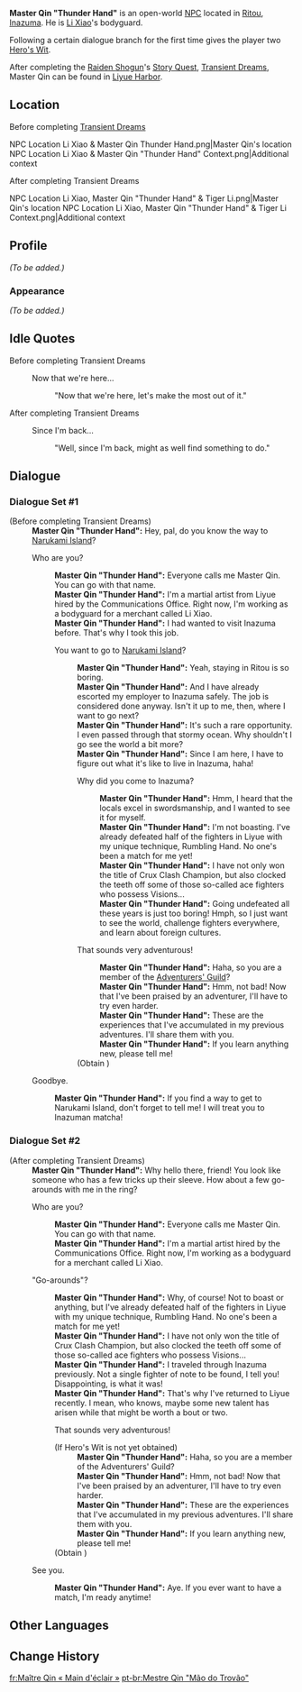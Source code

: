 {{Meta
<!-- REMOVE THIS TEMPLATE AFTER ADDING MISSING INFO -->
|missing_NPC_profile  = yes
}}
{{Character Infobox
|type             = Open-World NPC
|image            = NPC Master Qin Thunder Hand.png
|region           = Liyue
|location         = Inazuma
|location2        = Liyue
|title            = Security
|title2           = Crux Clash Champion
|affiliation      = Communications Office
|dialoguereward   = {{Card|Hero's Wit|2}}
}}
'''Master Qin "Thunder Hand"''' is an open-world [[NPC]] located in [[Ritou]], [[Inazuma]]. He is [[Li Xiao]]'s bodyguard.

Following a certain dialogue branch for the first time gives the player two [[Hero's Wit]].

After completing the [[Raiden Shogun]]'s [[Story Quest]], [[Transient Dreams]], Master Qin can be found in [[Liyue Harbor]].

==Location==
;Before completing [[Transient Dreams]]
<gallery>
NPC Location Li Xiao & Master Qin Thunder Hand.png|Master Qin's location
NPC Location Li Xiao & Master Qin "Thunder Hand" Context.png|Additional context
</gallery>
;After completing Transient Dreams
<gallery>
NPC Location Li Xiao, Master Qin "Thunder Hand" & Tiger Li.png|Master Qin's location
NPC Location Li Xiao, Master Qin "Thunder Hand" & Tiger Li Context.png|Additional context
</gallery>

==Profile==
<!-- detailed story/lore information goes here -->
''(To be added.)''

===Appearance===
''(To be added.)''

==Idle Quotes==
;Before completing Transient Dreams
{{Dialogue Start}}
:{{DIcon|Idle}} Now that we're here...
::{{A|VO Master Qin Thunder Hand 01.ogg}} "Now that we're here, let's make the most out of it."
{{Dialogue End}}

;After completing Transient Dreams
{{Dialogue Start}}
:{{DIcon|Idle}} Since I'm back...
::{{A|VO Master Qin Thunder Hand 02.ogg}} "Well, since I'm back, might as well find something to do."
{{Dialogue End}}

==Dialogue==
===Dialogue Set #1===
{{Dialogue Start}}
;(Before completing Transient Dreams)
:'''Master Qin "Thunder Hand":''' Hey, pal, do you know the way to [[Narukami Island]]?
:{{DIcon}} Who are you?
::'''Master Qin "Thunder Hand":''' Everyone calls me Master Qin. You can go with that name.
::'''Master Qin "Thunder Hand":''' I'm a martial artist from Liyue hired by the Communications Office. Right now, I'm working as a bodyguard for a merchant called Li Xiao.
::'''Master Qin "Thunder Hand":''' I had wanted to visit Inazuma before. That's why I took this job.
::{{DIcon}} You want to go to [[Narukami Island]]?
:::'''Master Qin "Thunder Hand":''' Yeah, staying in Ritou is so boring.
:::'''Master Qin "Thunder Hand":''' And I have already escorted my employer to Inazuma safely. The job is considered done anyway. Isn't it up to me, then, where I want to go next?
:::'''Master Qin "Thunder Hand":''' It's such a rare opportunity. I even passed through that stormy ocean. Why shouldn't I go see the world a bit more?
:::'''Master Qin "Thunder Hand":''' Since I am here, I have to figure out what it's like to live in Inazuma, haha!
:::{{DIcon}} Why did you come to Inazuma?
::::'''Master Qin "Thunder Hand":''' Hmm, I heard that the locals excel in swordsmanship, and I wanted to see it for myself.
::::'''Master Qin "Thunder Hand":''' I'm not boasting. I've already defeated half of the fighters in Liyue with my unique technique, Rumbling Hand. No one's been a match for me yet!
::::'''Master Qin "Thunder Hand":''' I have not only won the title of Crux Clash Champion, but also clocked the teeth off some of those so-called ace fighters who possess Visions...
::::'''Master Qin "Thunder Hand":''' Going undefeated all these years is just too boring! Hmph, so I just want to see the world, challenge fighters everywhere, and learn about foreign cultures.
:::{{DIcon|Reward}} That sounds very adventurous!
::::'''Master Qin "Thunder Hand":''' Haha, so you are a member of the [[Adventurers' Guild]]?
::::'''Master Qin "Thunder Hand":''' Hmm, not bad! Now that I've been praised by an adventurer, I'll have to try even harder.
::::'''Master Qin "Thunder Hand":''' These are the experiences that I've accumulated in my previous adventures. I'll share them with you.
::::'''Master Qin "Thunder Hand":''' If you learn anything new, please tell me!
:::;(Obtain {{Item|Hero's Wit|20|x=2}})
:{{DIcon}} Goodbye.
::'''Master Qin "Thunder Hand":''' If you find a way to get to Narukami Island, don't forget to tell me! I will treat you to Inazuman matcha!
{{Dialogue End}}

===Dialogue Set #2===
{{Dialogue Start}}
;(After completing Transient Dreams)
:'''Master Qin "Thunder Hand":''' Why hello there, friend! You look like someone who has a few tricks up their sleeve. How about a few go-arounds with me in the ring?
:{{DIcon}} Who are you?
::'''Master Qin "Thunder Hand":''' Everyone calls me Master Qin. You can go with that name.
::'''Master Qin "Thunder Hand":''' I'm a martial artist hired by the Communications Office. Right now, I'm working as a bodyguard for a merchant called Li Xiao.
:{{DIcon}} "Go-arounds"?
::'''Master Qin "Thunder Hand":''' Why, of course! Not to boast or anything, but I've already defeated half of the fighters in Liyue with my unique technique, Rumbling Hand. No one's been a match for me yet!
::'''Master Qin "Thunder Hand":''' I have not only won the title of Crux Clash Champion, but also clocked the teeth off some of those so-called ace fighters who possess Visions...
::'''Master Qin "Thunder Hand":''' I traveled through Inazuma previously. Not a single fighter of note to be found, I tell you! Disappointing, is what it was!
::'''Master Qin "Thunder Hand":''' That's why I've returned to Liyue recently. I mean, who knows, maybe some new talent has arisen while {{sic|I away}} that might be worth a bout or two.
::{{DIcon|Reward}} That sounds very adventurous!
::;(If Hero's Wit is not yet obtained)
:::'''Master Qin "Thunder Hand":''' Haha, so you are a member of the Adventurers' Guild?
:::'''Master Qin "Thunder Hand":''' Hmm, not bad! Now that I've been praised by an adventurer, I'll have to try even harder.
:::'''Master Qin "Thunder Hand":''' These are the experiences that I've accumulated in my previous adventures. I'll share them with you.
:::'''Master Qin "Thunder Hand":''' If you learn anything new, please tell me!
::;(Obtain {{Item|Hero's Wit|20|x=2}})
:{{DIcon}} See you.
::'''Master Qin "Thunder Hand":''' Aye. If you ever want to have a match, I'm ready anytime!
{{Dialogue End}}

==Other Languages==
{{Other Languages
|default_hidden = 1
|en      = Master Qin "Thunder Hand"
|zhs     = 奔雷手秦师傅
|zhs_rm  = Bēnléishǒu Qín Shīfù
|zht     = 奔雷手秦師傅
|zht_rm  = Bēnléishǒu Qín Shīfù
|ja      = 奔雷手の秦師匠
|ja_rm   = Honraishu no Shin-shishou{{Assumed}}
|ko      = 번개 손 {{tt|진|秦}} {{tt|사부|師傅}}
|ko_rm   = Beongae Son Jin Sabu
|es      = Maestro Qin Mano del trueno
|fr      = Maître Qin «&nbsp;Main d'éclair&nbsp;»
|ru      = Мастер Цинь «Громовая рука»
|th      = Master Qin "Thunder Hand"
|vi      = Sư Phụ Tần "Tay Sấm"
|de      = „Donnerhand“ Meister Qin
|id      = Master Qin "Thunder Hand"
|pt      = Mestre Qin "Mão do Trovão"
|tr      = "Yıldırım El" Qin Usta
|it      = Maestro Qin Mano di fulmine
}}

==Change History==
{{Change History|2.0}}
<!--
==References==
{{Reflist}}-->

[[fr:Maître Qin « Main d'éclair »]]
[[pt-br:Mestre Qin "Mão do Trovão"]]